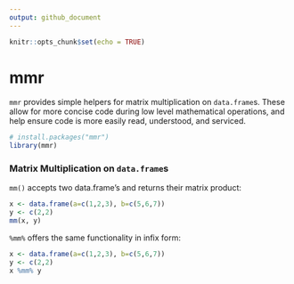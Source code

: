 ```yaml
---
output: github_document
---
```


```r
knitr::opts_chunk$set(echo = TRUE)
```

# mmr

`mmr` provides simple helpers for matrix multiplication on `data.frame`s. These allow for more concise code during low level mathematical operations, and help ensure code is more easily read, understood, and serviced.


```r
# install.packages("mmr")
library(mmr)
```

### Matrix Multiplication on `data.frame`s

`mm()` accepts two data.frame's and returns their matrix product:

```r

x <- data.frame(a=c(1,2,3), b=c(5,6,7))
y <- c(2,2)
mm(x, y)

```

`%mm%` offers the same functionality in infix form:

```r
x <- data.frame(a=c(1,2,3), b=c(5,6,7))
y <- c(2,2)
x %mm% y

```

